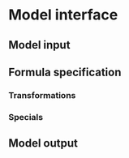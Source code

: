 # Model interface {#interface}

## Model input

## Formula specification
### Transformations
### Specials

## Model output
